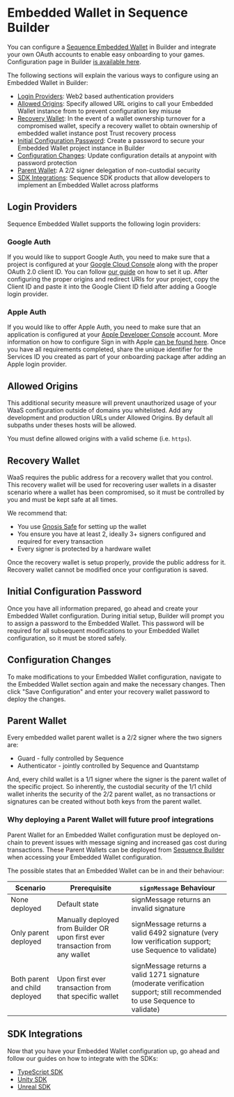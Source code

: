 # Embedded Wallet in Sequence Builder
You can configure a [Sequence Embedded Wallet](/solutions/wallets/embedded-wallet/overview) in Builder and integrate your own OAuth accounts to enable easy onboarding to your games. Configuration page in Builder [is available here](https://sequence.build/project/default/wallet/embedded-wallet).

The following sections will explain the various ways to configure using an Embedded Wallet in Builder:
- [Login Providers](/solutions/builder/embedded-wallet#login-providers): Web2 based authentication providers
- [Allowed Origins](/solutions/builder/embedded-wallet#allowed-origins): Specify allowed URL origins to call your Embedded Wallet instance from to prevent configuration key misuse
- [Recovery Wallet](/solutions/builder/embedded-wallet#recovery-wallet): In the event of a wallet ownership turnover for a compromised wallet, specify a recovery wallet to obtain ownership of embedded wallet instance post Trust recovery process
- [Initial Configuration Password](/solutions/builder/embedded-wallet#initial-configuration-password): Create a password to secure your Embedded Wallet project instance in Builder
- [Configuration Changes](/solutions/builder/embedded-wallet#configuration-changes): Update configuration details at anypoint with password protection
- [Parent Wallet](/solutions/builder/embedded-wallet#parent-wallet): A 2/2 signer delegation of non-custodial security 
- [SDK Integrations](/solutions/builder/embedded-wallet#sdk-integrations): Sequence SDK products that allow developers to implement an Embedded Wallet across platforms

## Login Providers
Sequence Embedded Wallet supports the following login providers:

### Google Auth
If you would like to support Google Auth, you need to make sure that a project is configured at your [Google Cloud Console](https://console.cloud.google.com/) along with the proper OAuth 2.0 client ID. You can follow [our guide](/solutions/builder/embedded-wallet/google-configuration) on how to set it up. After configuring the proper origins and redirect URIs for your project, copy the Client ID and paste it into the Google Client ID field after adding a Google login provider.

### Apple Auth
If you would like to offer Apple Auth, you need to make sure that an application is configured at your [Apple Developer Console](https://developer.apple.com/account) account. More information on how to configure Sign in with Apple [can be found here](/solutions/builder/embedded-wallet/apple-configuration). Once you have all requirements completed, share the unique identifier for the Services ID you created as part of your onboarding package after adding an Apple login provider.

## Allowed Origins
This additional security measure will prevent unauthorized usage of your WaaS configuration outside of domains you whitelisted. Add any development and production URLs under Allowed Origins. By default all subpaths under theses hosts will be allowed.

You must define allowed origins with a valid scheme (i.e. `https`).

## Recovery Wallet
WaaS requires the public address for a recovery wallet that you control. This recovery wallet will be used for recovering user wallets in a disaster scenario where a wallet has been compromised, so it must be controlled by you and must be kept safe at all times.

We recommend that:

- You use [Gnosis Safe](https://safe.global/) for setting up the wallet
- You ensure you have at least 2, ideally 3+ signers configured and required for every transaction
- Every signer is protected by a hardware wallet

Once the recovery wallet is setup properly, provide the public address for it. Recovery wallet cannot be modified once your configuration is saved.

## Initial Configuration Password
Once you have all information prepared, go ahead and create your Embedded Wallet configuration. During initial setup, Builder will prompt you to assign a password to the Embedded Wallet. This password will be required for all subsequent modifications to your Embedded Wallet configuration, so it must be stored safely.

## Configuration Changes
To make modifications to your Embedded Wallet configuration, navigate to the Embedded Wallet section again and make the necessary changes. Then click "Save Configuration" and enter your recovery wallet password to deploy the changes.

## Parent Wallet

Every embedded wallet parent wallet is a 2/2 signer where the two signers are:
- Guard - fully controlled by Sequence
- Authenticator - jointly controlled by Sequence and Quantstamp

And, every child wallet is a 1/1 signer where the signer is the parent wallet of the specific project. So inherently, the custodial security of the 1/1 child wallet inherits the security of the 2/2 parent wallet, as no transactions or signatures can be created without both keys from the parent wallet.

### Why deploying a Parent Wallet will future proof integrations

Parent Wallet for an Embedded Wallet configuration must be deployed on-chain to prevent issues with message signing and increased gas cost during transactions. These Parent Wallets can be deployed from [Sequence Builder](https://sequence.build) when accessing your Embedded Wallet configuration.

The possible states that an Embedded Wallet can be in and their behaviour:

| Scenario      | Prerequisite   | `signMessage` Behaviour|
| ---           | ---            | ---                    |
| None deployed   | Default state | signMessage returns an invalid signature |
| Only parent deployed | Manually deployed from Builder OR upon first ever transaction from any wallet | signMessage returns a valid 6492 signature (very low verification support; use Sequence to validate) |
| Both parent and child deployed | Upon first ever transaction from that specific wallet | signMessage returns a valid 1271 signature (moderate verification support; still recommended to use Sequence to validate) |

## SDK Integrations
Now that you have your Embedded Wallet configuration up, go ahead and follow our guides on how to integrate with the SDKs:

- [TypeScript SDK](/solutions/wallets/embedded-wallet/overview)
- [Unity SDK](/sdk/unity/overview)
- [Unreal SDK](/sdk/unreal/overview)
